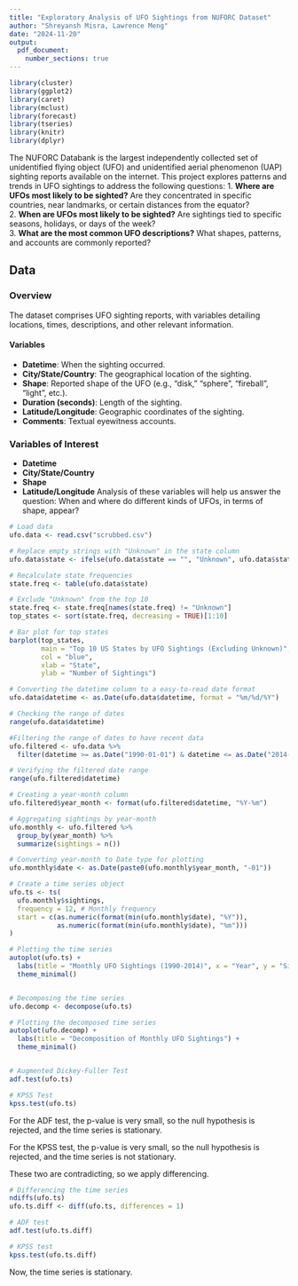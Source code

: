 ```yaml
---
title: "Exploratory Analysis of UFO Sightings from NUFORC Dataset"
author: "Shreyansh Misra, Lawrence Meng"
date: "2024-11-20"
output:
  pdf_document:
    number_sections: true
---
```

```r
library(cluster)
library(ggplot2)
library(caret)
library(mclust)
library(forecast)
library(tseries)
library(knitr)
library(dplyr)
```
The NUFORC Databank is the largest independently collected set of unidentified flying object (UFO) and unidentified aerial phenomenon (UAP) sighting reports available on the internet. This project explores patterns and trends in UFO sightings to address the following questions:
1. **Where are UFOs most likely to be sighted?** Are they concentrated in specific countries, near landmarks, or certain distances from the equator?  
2. **When are UFOs most likely to be sighted?** Are sightings tied to specific seasons, holidays, or days of the week?  
3. **What are the most common UFO descriptions?** What shapes, patterns, and accounts are commonly reported?  

## Data
### Overview
The dataset comprises UFO sighting reports, with variables detailing locations, times, descriptions, and other relevant information.

#### Variables
- **Datetime**: When the sighting occurred.
- **City/State/Country**: The geographical location of the sighting.
- **Shape**: Reported shape of the UFO (e.g., "disk," "sphere", "fireball", "light", etc.).
- **Duration (seconds)**: Length of the sighting.
- **Latitude/Longitude**: Geographic coordinates of the sighting.
- **Comments**: Textual eyewitness accounts.

### Variables of Interest
- **Datetime**
- **City/State/Country**
- **Shape**
- **Latitude/Longitude**
Analysis of these variables will help us answer the question: When and where do different kinds of UFOs, in terms of shape, appear?

```r
# Load data
ufo.data <- read.csv("scrubbed.csv")

# Replace empty strings with "Unknown" in the state column
ufo.data$state <- ifelse(ufo.data$state == "", "Unknown", ufo.data$state)

# Recalculate state frequencies
state.freq <- table(ufo.data$state)

# Exclude "Unknown" from the top 10
state.freq <- state.freq[names(state.freq) != "Unknown"]
top_states <- sort(state.freq, decreasing = TRUE)[1:10]

# Bar plot for top states
barplot(top_states,
        main = "Top 10 US States by UFO Sightings (Excluding Unknown)",
        col = "blue",
        xlab = "State",
        ylab = "Number of Sightings")

```
```r
# Converting the datetime column to a easy-to-read date format
ufo.data$datetime <- as.Date(ufo.data$datetime, format = "%m/%d/%Y")

# Checking the range of dates
range(ufo.data$datetime)

#Filtering the range of dates to have recent data
ufo.filtered <- ufo.data %>%
  filter(datetime >= as.Date("1990-01-01") & datetime <= as.Date("2014-05-01"))

# Verifying the filtered date range
range(ufo.filtered$datetime)
``` 

```r
# Creating a year-month column
ufo.filtered$year_month <- format(ufo.filtered$datetime, "%Y-%m")

# Aggregating sightings by year-month
ufo.monthly <- ufo.filtered %>%
  group_by(year_month) %>%
  summarize(sightings = n())

# Converting year-month to Date type for plotting
ufo.monthly$date <- as.Date(paste0(ufo.monthly$year_month, "-01"))


```

```r
# Create a time series object
ufo.ts <- ts(
  ufo.monthly$sightings,
  frequency = 12, # Monthly frequency
  start = c(as.numeric(format(min(ufo.monthly$date), "%Y")),
            as.numeric(format(min(ufo.monthly$date), "%m")))
)

# Plotting the time series
autoplot(ufo.ts) +
  labs(title = "Monthly UFO Sightings (1990-2014)", x = "Year", y = "Sightings") +
  theme_minimal()



```

```r
# Decomposing the time series
ufo.decomp <- decompose(ufo.ts)

# Plotting the decomposed time series
autoplot(ufo.decomp) +
  labs(title = "Decomposition of Monthly UFO Sightings") +
  theme_minimal()



```

```r
# Augmented Dickey-Fuller Test
adf.test(ufo.ts)

# KPSS Test
kpss.test(ufo.ts)
```
For the ADF test, the p-value is very small, so the null hypothesis is rejected, and the time series is stationary.

For the KPSS test, the p-value is very small, so the null hypothesis is rejected, and the time series is not stationary.

These two are contradicting, so we apply differencing.

```r
# Differencing the time series
ndiffs(ufo.ts)
ufo.ts.diff <- diff(ufo.ts, differences = 1)

# ADF test
adf.test(ufo.ts.diff)

# KPSS test
kpss.test(ufo.ts.diff)

```
Now, the time series is stationary. 



